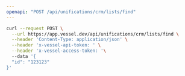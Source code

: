 ```yaml
---
openapi: "POST /api/unifications/crm/lists/find"
---
```


<RequestExample>

```bash Request
curl --request POST \
  --url https://app.vessel.dev/api/unifications/crm/lists/find \
  --header 'Content-Type: application/json' \
  --header 'x-vessel-api-token: ' \
  --header 'x-vessel-access-token: '\ 
  --data '{
  "id": "123123"
}'
```

</RequestExample>


      